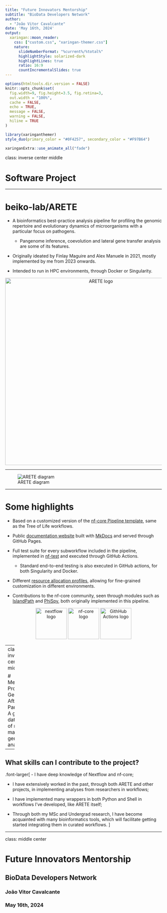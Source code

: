 ```yaml
---
title: "Future Innovators Mentorship"
subtitle: "BioData Developers Network"  
author: 
  - "João Vitor Cavalcante"
date: 'May 16th, 2024'
output:
  xaringan::moon_reader:
    css: ["custom.css", "xaringan-themer.css"]
    nature:
      slideNumberFormat: "%current%/%total%"
      highlightStyle: solarized-dark
      highlightLines: true
      ratio: 16:9
      countIncrementalSlides: true
---
```


```r
options(htmltools.dir.version = FALSE)
knitr::opts_chunk$set(
  fig.width=9, fig.height=3.5, fig.retina=3,
  out.width = "100%",
  cache = FALSE,
  echo = TRUE,
  message = FALSE, 
  warning = FALSE,
  hiline = TRUE
)
```

```r
library(xaringanthemer)
style_duo(primary_color = "#0F4257", secondary_color = "#F97B64")
```

```r
xaringanExtra::use_animate_all("fade")
```

class: inverse center middle

# Software Project

---

# beiko-lab/ARETE

- A bioinformatics best-practice analysis pipeline for profiling the genomic repertoire and evolutionary dynamics of microorganisms with a particular focus on pathogens.
  - Pangenome inference, coevolution and lateral gene transfer analysis are some of its features. 

- Originally ideated by Finlay Maguire and Alex Manuele in 2021, mostly implemented by me from 2023 onwards.

- Intended to run in HPC environments, through Docker or Singularity.

<center><img src="https://raw.githubusercontent.com/beiko-lab/arete/master/assets/arete-logo-transparent.png" alt="ARETE logo" width="600px" /></center>
---

![ARETE diagram](diagram.png)

---

# Some highlights

- Based on a customized version of the [nf-core Pipeline template](https://github.com/nf-core/tools?tab=readme-ov-file#creating-a-new-pipeline), same as the Tree of Life workflows.

- Public [documentation website](https://beiko-lab.github.io/arete/) built with [MkDocs](https://www.mkdocs.org/) and served through GitHub Pages.

- Full test suite for every subworkflow included in the pipeline, implemented in [nf-test](https://www.nf-test.com/) and executed through GitHub Actions.
  - Standard end-to-end testing is also executed in GitHub actions, for both Singularity and Docker.
  
- Different [resource allocation profiles](https://github.com/beiko-lab/arete/tree/master/conf), allowing for fine-grained customization in different environments.

- Contributions to the nf-core community, seen through modules such as [IslandPath](https://nf-co.re/modules/islandpath) and [PhiSpy](https://nf-co.re/modules/phispy), both originally implemented in this pipeline.

<center>
<img src="https://avatars.githubusercontent.com/u/6698688?s=280&v=4" alt="nextflow logo" width="100px" />
<img src="https://external-content.duckduckgo.com/iu/?u=https%3A%2F%2Fopensource.scilifelab.se%2Fwp-content%2Fuploads%2F2018%2F08%2Fnf-core-logo-square.png&f=1&nofb=1&ipt=1f50d06bb2787ce1dbafdedd7626086bcc175f11a7cba59550a2b295d7931f24&ipo=images" alt="nf-core logo" width="100px" />
<img src="https://seeklogo.com/images/G/github-actions-logo-031704BDC6-seeklogo.com.png" alt="GithHub Actions logo" width="100px" />
</center>

---
class: inverse center middle

# Mentorship Project
## Genome After-Party:
### A global database of ready-made genome analyses

---

## What skills can I contribute to the project?

.font-larger[
- I have deep knowledge of Nextflow and nf-core;

- I have extensively worked in the past, through both ARETE and other projects, in implementing analyses from researchers in workflows;

- I have implemented many wrappers in both Python and Shell in workflows I've developed, like ARETE itself;

- Through both my MSc and Undergrad research, I have become acquainted with many bioinformatics tools, which will facilitate getting started integrating them in curated workflows.
]

---
class: middle center

# Future Innovators Mentorship

## BioData Developers Network

### João Vitor Cavalcante

### May 16th, 2024
